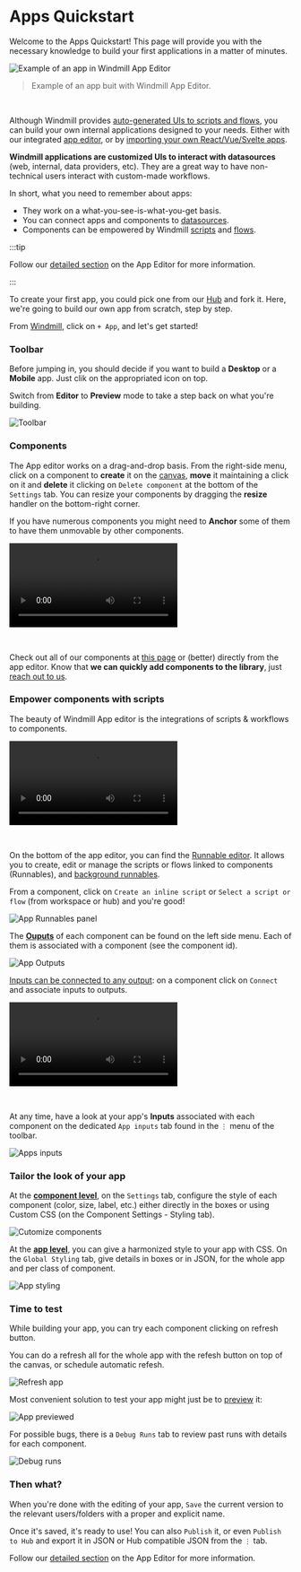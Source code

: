 
# Apps Quickstart

Welcome to the Apps Quickstart! This page will provide you with the necessary knowledge to build your first applications in a matter of minutes.

![Example of an app in Windmill App Editor](./github_app.png "Example of an app in Windmill App Editor")

> Example of an app buit with Windmill App Editor.

<br/>

Although Windmill provides [auto-generated UIs to scripts and flows](../../core_concepts/6_auto_generated_uis/index.mdx), you can build your own internal applications designed to your needs. Either with our integrated [app editor](../../apps/0_app_editor/index.mdx), or by [importing your own React/Vue/Svelte apps](../../react_vue_svelte_apps/index.mdx).

<div class="grid grid-cols-2 gap-6 mb-4">
	<DocCard
		title="Auto-generated UIs"
		description="Windmill creates auto-generated user interfaces for scripts and flows based on their parameters."
		href="/docs/core_concepts/auto_generated_uis"
		color="orange"
	/>
	<DocCard
		title="App Editor"
		description="Detailed section on Windmill's App Editor"
		href="/docs/apps/app_editor"
		color="orange"
	/>
	<DocCard
		title="Example: E-commerce CRM app"
		description="Tutorial on how to build a CRM with Windmill."
		color="orange"
	/>
</div>

**Windmill applications are customized UIs to interact with datasources** (web, internal, data providers, etc). They are a great way to have non-technical users interact with custom-made workflows.

In short, what you need to remember about apps:

- They work on a what-you-see-is-what-you-get basis.
- You can connect apps and components to [datasources](../../integrations/0_integrations_on_windmill.mdx).
- Components can be empowered by Windmill [scripts](../../getting_started/0_scripts_quickstart/index.mdx) and [flows](../6_flows_quickstart/index.mdx).

:::tip

Follow our [detailed section](../../apps/0_app_editor/index.mdx) on the App Editor for more information.

:::

To create your first app, you could pick one from our [Hub](https://hub.windmill.dev/apps) and fork it. Here, we're going to build our own app from scratch, step by step.

From [Windmill](https://app.windmill.dev/user/login), click on `+ App`, and let's get started!

### Toolbar

Before jumping in, you should decide if you want to build a **Desktop** or a **Mobile** app. Just clik on the appropriated icon on top.

Switch from **Editor** to **Preview** mode to take a step back on what you're building.

![Toolbar](./toolbar.png.webp)

<div class="grid grid-cols-2 gap-6 mb-4">
	<DocCard
		title="Toolbar"
		description="The app toolbar is located at the top of the app editor. It enables you to adjust app settings, toggle between desktop/mobile preview, and debug runs."
		href="/docs/apps/toolbar"
		color="orange"
	/>
</div>

### Components

The App editor works on a drag-and-drop basis. From the right-side menu, click on a component to **create** it on the [canvas](../../apps/1_canvas.mdx), **move** it maintaining a click on it and **delete** it clicking on `Delete component` at the bottom of the `Settings` tab. You can resize your components by dragging the **resize** handler on the bottom-right corner.

If you have numerous components you might need to **Anchor** some of them to have them unmovable by other components.

<video
	className="border-2 rounded-xl object-cover w-full h-full dark:border-gray-800"
	controls
	src="/videos/component_dd.mp4"
/>

<br />

Check out all of our components at [this page](../../apps/4_app_configuration_settings/1_app_component_library.mdx) or (better) directly from the app editor. Know that **we can quickly add components to the library**, just [reach out to us](../../misc/6_getting_help/index.mdx).

<div class="grid grid-cols-2 gap-6 mb-4">
	<DocCard
		title="Component Library"
		description="List of all available components."
		href="/docs/apps/app_configuration_settings/app_component_library"
		color="orange"
	/>
</div>

### Empower components with scripts

The beauty of Windmill App editor is the integrations of scripts & workflows to components.

<video
	className="border-2 rounded-xl object-cover w-full h-full"
	controls
	src="/videos/connecting_components.mp4"
/>

<br/>

On the bottom of the app editor, you can find the [Runnable editor](../../apps/3_app-runnable-panel.mdx). It allows you to create, edit or manage the scripts or flows linked to components (Runnables), and [background runnables](../../apps/3_app-runnable-panel.mdx#background-runnables).

From a component, click on `Create an inline script` or `Select a script or flow` (from workspace or hub) and you're good!

![App Runnables panel](../../assets/apps/0_app_editor/app-runnable-panel.png)

The **[Ouputs](../../apps/2_outputs.mdx)** of each component can be found on the left side menu. Each of them is associated with a component (see the component id).

![App Outputs](../../assets/apps/0_app_editor/app-outputs.png)

[Inputs can be connected to any output](../../apps/2_connecting_components/index.mdx): on a component click on `Connect` and associate inputs to outputs.

<video
	className="border-2 rounded-xl object-cover w-full h-full dark:border-gray-800"
	controls
	src="/videos/connect_outputs.mp4"
/>

<br />

<div class="grid grid-cols-2 gap-6 mb-4">
	<DocCard
		color="orange"
		title="Connecting Components"
		description="The strength of Windmill's app editor is the ability to connect everything together."
		href="/docs/apps/connecting_components"
	/>
</div>

At any time, have a look at your app's **Inputs** associated with each component on the dedicated `App inputs` tab found in the `⋮` menu of the toolbar.

![Apps inputs](./apps_inputs.png.webp)

<div class="grid grid-cols-2 gap-6 mb-4">
	<DocCard
		title="Runnable Editor"
		description="Run Scripts and Flows from your Apps."
		href="/docs/apps/app-runnable-panel"
		color="orange"
	/>
	<DocCard
		title="Outputs Guide"
		description="Manage the outputs of your components."
		href="/docs/apps/outputs"
		color="orange"
	/>
</div>

### Tailor the look of your app

At the **[component level](../../apps/4_app_configuration_settings/4_app_styling.mdx#component-level)**, on the `Settings` tab, configure the style of each component (color, size, label, etc.) either directly in the boxes or using Custom CSS (on the Component Settings - Styling tab).

![Cutomize components](./customize_component.png.webp)

At the **[app level](../../apps/4_app_configuration_settings/4_app_styling.mdx#global-styling)**, you can give a harmonized style to your app with CSS. On the `Global Styling` tab, give details in boxes or in JSON, for the whole app and per class of component.

![App styling](./customize_app.png.webp)

<div class="grid grid-cols-2 gap-6 mb-4">
	<DocCard
		title="Styling"
		description="Customize the styling of your App according to your own graphical standards."
		href="/docs/apps/app_configuration_settings/app_styling"
		color="orange"
	/>
</div>

### Time to test

While building your app, you can try each component clicking on refresh button.

You can do a refresh all for the whole app with the refesh button on top of the canvas, or schedule automatic refesh.

![Refresh app](./refresh_app.png.webp)

Most convenient solution to test your app might just be to [preview](../../apps/0_toolbar.md#preview-mode) it:

![App previewed](./app_previewed.png "App previewed")

For possible bugs, there is a `Debug Runs` tab to review past runs with details for each component.

![Debug runs](./debug_runs.png.webp)

<div class="grid grid-cols-2 gap-6 mb-4">
	<DocCard
		title="Debugging"
		description="Manage bugs of your App."
		href="/docs/apps/app_debugging"
		color="orange"
	/>
</div>

### Then what?

When you're done with the editing of your app, `Save` the current version to the relevant users/folders with a proper and explicit name.

Once it's saved, it's ready to use! You can also `Publish` it, or even `Publish to Hub` and export it in JSON or Hub compatible JSON from the `⋮` tab.

Follow our [detailed section](../../apps/0_app_editor/index.mdx) on the App Editor for more information.

<div class="grid grid-cols-2 gap-6 mb-4">
	<DocCard
		title="Draft and Deploy"
		description="Learn how to draft and deploy apps."
		href="/docs/core_concepts/draft_and_deploy"
		color="orange"
	/>
	<DocCard
		title="App Editor"
		description="Detailed section on Windmill's App Editor"
		href="/docs/apps/app_editor"
		color="orange"
	/>
	<DocCard
		title="Example: E-commerce CRM app"
		description="Tutorial on how to build a CRM with Windmill."
		color="orange"
	/>
</div>
